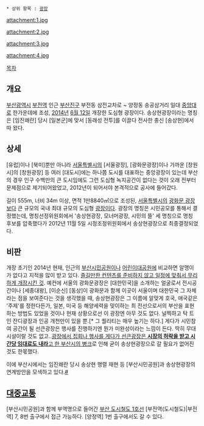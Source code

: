  * 상위 항목 : [[광장]]

attachment:1.jpg

attachment:2.jpg

attachment:3.jpg

attachment:4.jpg

{{{+1 宋象賢廣場 / Song Sang-hyeon Plaza }}}

[[목차]]

== 개요 ==
[[부산광역시]] [[부전역(도시철도)|부전역]] 인근 [[부산진구]] 부전동 삼전교차로 ~ 양정동 송공삼거리 일대 [[중앙대로(부산)|중앙대로]] 한가운데에 조성, [[2014년]] [[6월 12일]] 개장한 도심형 광장이다. 송상현광장이라는 명칭은 [임진왜란] 당시 [일본군]에 맞서 [동래성 전투]를 이끌다 전사한 충신 [송상현]에서 따 왔다. 

== 상세 ==
[유럽]이나 [북미]뿐만 아니라 [[서울특별시]]의 [서울광장], [광화문광장]이나 가까운 [창원시]의 [창원광장] 등 여러 [대도시]에는 하나쯤 도시를 대표하는 중앙광장이 있는데 부산의 경우 인구 수백만의 큰 도시임에도 그런 도심형 녹지공간이 없다는 것이 오래 전부터 문제점으로 제기되어왔었고, 2012년이 되어서야 본격적으로 공사에 들어갔다.

길이 555m, 너비 34m 이상, 면적 1만8840㎡으로 조성된, [[서울특별시]]의 [[광화문 광장]]보다 큰 규모의 국내 최대 규모의 도심형 [[광장]]이다. 광장의 명칭은 시민공모를 통해서 결정했는데, 명칭선정위원회에서 '송상현광장, 모너머광장, 시민의 뜰' 세 명칭으로 명칭 후보를 압축했다가 2012년 11월 5일 시정조정위원회에서 송상현광장으로 최종결정되었다.

== 비판 ==
개장 초기인 2014년 현재, 인근의 [[부산시민공원]]이나 [[어린이대공원(부산)|어린이대공원]]에 비교하면 알맹이가 없다고 지적을 많이 받고 있다. [http://www.kookje.co.kr/news2011/asp/newsbody.asp?code=0300&key=20140616.22001205926 즐길만한 컨텐츠를 준비하지 않고 일정에 맞춰서 무리하게 개장시킨 것]. 예컨에 서울의 광화문광장은 [대한민국]을 소개하는 얼굴로서 전시공간이나 [세종대왕], [이순신] [동상]이 광화문과 함께 이곳이 서울이며 대한민국 그 자체라는 점을 보여준다는 것을 생각했을 때, 송상현광장은 그 이름에 알맞게 호국, 애국같은  '주제'를 정한다든가, 일본, 미국 등 해양세력을 맞이하는 최 전선으로서의 부산을 표현하는 방법도 있었을 것이나 현재 상황으로선 이 광장엔 아무 것도 없다. 널찍하고 탁 트인 잔디광장과 인공 개천만이 있을 뿐.[* 그 퀄리티는 매우 높기는 하다.] 게다가 시민참여 공간이 될 선큰광장은 행사를 진행하기엔 뭔가 미완성이라는 느낌이 든다.  딱히 무대시설이랄 것도 없고..[http://www.kookje.co.kr/news2011/asp/newsbody.asp?code=0300&key=20140611.22009203050 광장에서 집회나 행사를 게다가 선큰광장은 '''시장의 허락을 받고 시간당 임대료도 내라'''고 한 부산시의 병크]로 인해 굳이 송상현광장으로 갈 필요가 없어진 것도 한몫했다. 

이에 부산시에서는 임진왜란 당시 송상현 행렬 재현 등 [부산시민공원]과 송상현광장의 연계방안을 모색하고 있다.[http://news20.busan.com/controller/newsController.jsp?newsId=20150403000083 #]
== [[대중교통]] ==
[부산시민공원]과 함께 부역명으로 들어간 [[부산 도시철도 1호선]] [부전역(도시철도)|부전역] 7, 8번 출구에서 접근 가능하다. [양정역] 1번 출구에서도 갈 수 있다.
